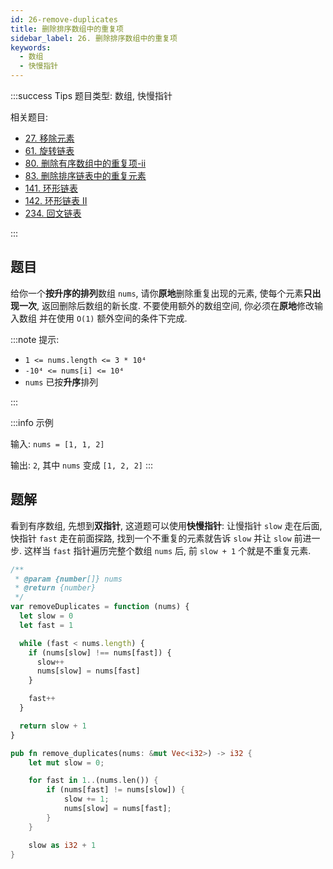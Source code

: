 ```yaml
---
id: 26-remove-duplicates
title: 删除排序数组中的重复项
sidebar_label: 26. 删除排序数组中的重复项
keywords:
  - 数组
  - 快慢指针
---
```


:::success Tips
题目类型: 数组, 快慢指针

相关题目:

- [27. 移除元素](/leetcode/easy/27-remove-element)
- [61. 旋转链表](/leetcode/medium/61-rotate-right)
- [80. 删除有序数组中的重复项-ii](/leetcode/medium/80-remove-duplicates)
- [83. 删除排序链表中的重复元素](/leetcode/easy/83-delete-duplicates)
- [141. 环形链表](/leetcode/easy/141-has-cycle)
- [142. 环形链表 II](/leetcode/medium/142-detect-cycle)
- [234. 回文链表](/leetcode/easy/234-is-palindrome)

:::

## 题目

给你一个**按升序的排列**数组 `nums`, 请你**原地**删除重复出现的元素, 使每个元素**只出现一次**, 返回删除后数组的新长度. 不要使用额外的数组空间, 你必须在**原地**修改输入数组 并在使用 `O(1)` 额外空间的条件下完成.

:::note 提示:

- `1 <= nums.length <= 3 * 10⁴`
- `-10⁴ <= nums[i] <= 10⁴`
- `nums` 已按**升序**排列

:::

:::info 示例

输入: `nums = [1, 1, 2]`

输出: `2`, 其中 `nums` 变成 `[1, 2, 2]`
:::

## 题解

看到有序数组, 先想到**双指针**, 这道题可以使用**快慢指针**: 让慢指针 `slow` 走在后面, 快指针 `fast` 走在前面探路, 找到一个不重复的元素就告诉 `slow` 并让 `slow` 前进一步. 这样当 `fast` 指针遍历完整个数组 `nums` 后, 前 `slow + 1` 个就是不重复元素.


<Tabs>
  <TabItem value="JavaScript" label="JavaScript" default>

```ts
/**
 * @param {number[]} nums
 * @return {number}
 */
var removeDuplicates = function (nums) {
  let slow = 0
  let fast = 1

  while (fast < nums.length) {
    if (nums[slow] !== nums[fast]) {
      slow++
      nums[slow] = nums[fast]
    }

    fast++
  }

  return slow + 1
}
```

</TabItem>
<TabItem value="Rust" label="Rust">

```rust
pub fn remove_duplicates(nums: &mut Vec<i32>) -> i32 {
    let mut slow = 0;

    for fast in 1..(nums.len()) {
        if (nums[fast] != nums[slow]) {
            slow += 1;
            nums[slow] = nums[fast];
        }
    }

    slow as i32 + 1
}
```

</TabItem>
</Tabs>
